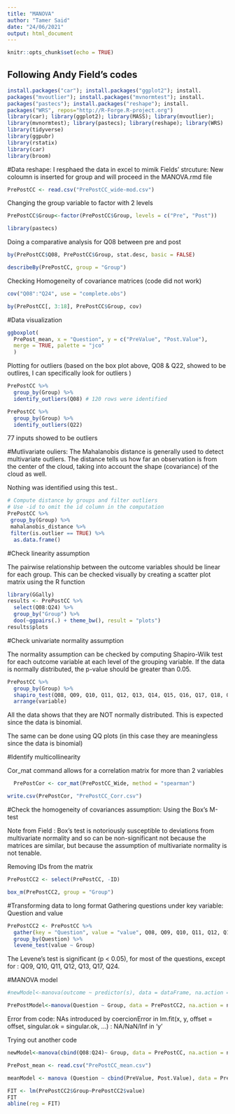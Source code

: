 ```yaml
---
title: "MANOVA"
author: "Tamer Said"
date: "24/06/2021"
output: html_document
---
```


```r
knitr::opts_chunk$set(echo = TRUE)
```

## Following Andy Field's codes 

```r
install.packages("car"); install.packages("ggplot2"); install.
packages("mvoutlier"); install.packages("mvnormtest"); install.
packages("pastecs"); install.packages("reshape"); install.
packages("WRS", repos="http://R-Forge.R-project.org")
library(car); library(ggplot2); library(MASS); library(mvoutlier);
library(mvnormtest); library(pastecs); library(reshape); library(WRS)
library(tidyverse)
library(ggpubr)
library(rstatix)
library(car)
library(broom)
```

#Data reshape: I resphaed the data in excel to mimik Fields' strcuture: New coloumn is inserted for group and will proceed in the MANOVA.rmd file

```r
PrePostCC <- read.csv("PrePostCC_wide-mod.csv")
```

Changing the group variable to factor with 2 levels

```r
PrePostCC$Group<-factor(PrePostCC$Group, levels = c("Pre", "Post"))
```

```r
library(pastecs)
```

Doing a comparative analysis for Q08 between pre and post
```r
by(PrePostCC$Q08, PrePostCC$Group, stat.desc, basic = FALSE)
```

```r
describeBy(PrePostCC, group = "Group")
```

Checking Homogeneity of covariance matrices (code did not work)

```r
cov("Q08":"Q24", use = "complete.obs")
```


```r
by(PrePostCC[, 3:18], PrePostCC$Group, cov)
```

#Data visualization

```r
ggboxplot(
  PrePost_mean, x = "Question", y = c("PreValue", "Post.Value"), 
  merge = TRUE, palette = "jco"
  )
```

Plotting for outliers (based on the box plot above, Q08 & Q22, showed to be outlires, I can specifically look for outliers )


```r
PrePostCC %>%
  group_by(Group) %>%
  identify_outliers(Q08) # 120 rows were identified
```

```r
PrePostCC %>%
  group_by(Group) %>%
  identify_outliers(Q22)
```
77 inputs showed to be outliers


#Mutlivariate ouliers: 
The Mahalanobis distance is generally used to detect multivariate outliers. The distance tells us how far an observation is from the center of the cloud, taking into account the shape (covariance) of the cloud as well.

Nothing was identified using this test..

```r
# Compute distance by groups and filter outliers
# Use -id to omit the id column in the computation
PrePostCC %>%
 group_by(Group) %>%
 mahalanobis_distance %>%
 filter(is.outlier == TRUE) %>%
  as.data.frame()
```
#Check linearity assumption

The pairwise relationship between the outcome variables should be linear for each group. This can be checked visually by creating a scatter plot matrix using the R function

```r
library(GGally)
results <- PrePostCC %>%
  select(Q08:Q24) %>%
  group_by("Group") %>%
  doo(~ggpairs(.) + theme_bw(), result = "plots")
results$plots
```


#Check univariate normality assumption

The normality assumption can be checked by computing Shapiro-Wilk test for each outcome variable at each level of the grouping variable. If the data is normally distributed, the p-value should be greater than 0.05.

```r
PrePostCC %>%
  group_by(Group) %>%
  shapiro_test(Q08, Q09, Q10, Q11, Q12, Q13, Q14, Q15, Q16, Q17, Q18, Q19, Q20, Q21, Q22, Q24) %>%
  arrange(variable)
```

All the data shows that they are NOT normally distributed. This is expected since the data is binomial. 

The same can be done using QQ plots (in this case they are meaningless since the data is binomial)

#Identify multicollinearity


Cor_mat command allows for a correlation matrix for more than 2 variables
```r
  PrePostCor <- cor_mat(PrePostCC_Wide, method = "spearman")
```

```r
write.csv(PrePostCor, "PrePostCC_Corr.csv")
```

#Check the homogeneity of covariances assumption:
Using the Box’s M-test

Note from Field : Box’s test is notoriously susceptible
to deviations from multivariate normality and so can be non-significant not because the matrices are similar, but because the assumption of multivariate normality is not tenable.

Removing IDs from the matrix
```r
PrePostCC2 <- select(PrePostCC, -ID)
```


```r
box_m(PrePostCC2, group = "Group")
```

#Transforming data to long format
Gathering questions under key variable: Question and value


```r
PrePostCC2 <- PrePostCC %>% 
  gather(key = "Question", value = "value", Q08, Q09, Q10, Q11, Q12, Q13, Q14, Q15, Q16, Q17, Q18, Q19, Q20, Q21, Q22, Q24) %>%
  group_by(Question) %>%
  levene_test(value ~ Group)
```
The Levene’s test is significant (p < 0.05), for most of the questions, except for : Q09, Q10, Q11, Q12, Q13, Q17, Q24.

#MANOVA model

```r
#newModel<-manova(outcome ~ predictor(s), data = dataFrame, na.action = na.exclude()

PrePostModel<-manova(Question ~ Group, data = PrePostCC2, na.action = na.exclude)   
```

Error from code: NAs introduced by coercionError in lm.fit(x, y, offset = offset, singular.ok = singular.ok, ...) : 
  NA/NaN/Inf in 'y'

Trying out another code



```r
newModel<-manova(cbind(Q08:Q24)~ Group, data = PrePostCC, na.action = na.exclude)
```

```r
PrePost_mean <- read.csv("PrePostCC_mean.csv")
```


```r
meanModel <- manova (Question ~ cbind(PreValue, Post.Value), data = PrePost_mean,na.action = na.exclude)
```

```r
FIT <- lm(PrePostCC2$Group~PrePostCC2$value)
FIT
abline(reg = FIT)
```

